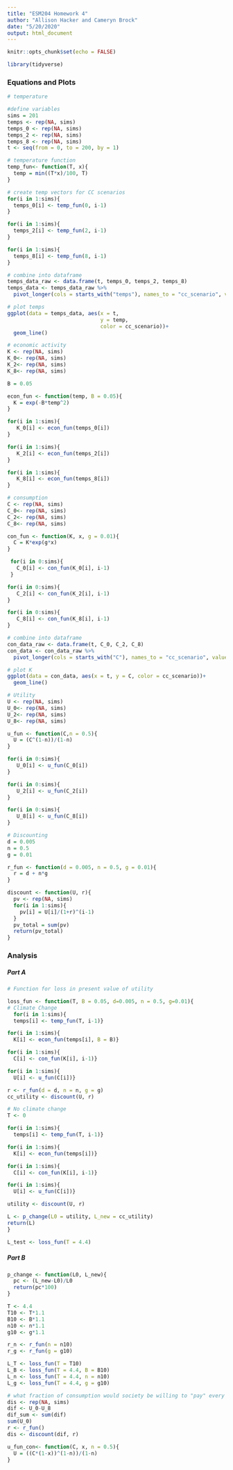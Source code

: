 ```yaml
---
title: "ESM204 Homework 4"
author: "Allison Hacker and Cameryn Brock"
date: "5/20/2020"
output: html_document
---
```


```r
knitr::opts_chunk$set(echo = FALSE)
```

```r
library(tidyverse)
```


### Equations and Plots
```r
# temperature

#define variables
sims = 201
temps <- rep(NA, sims)
temps_0 <- rep(NA, sims)
temps_2 <- rep(NA, sims)
temps_8 <- rep(NA, sims)
t <- seq(from = 0, to = 200, by = 1)

# temperature function
temp_fun<- function(T, x){
  temp = min((T*x)/100, T)
}

# create temp vectors for CC scenarios
for(i in 1:sims){
  temps_0[i] <- temp_fun(0, i-1)
}

for(i in 1:sims){
  temps_2[i] <- temp_fun(2, i-1)
}

for(i in 1:sims){
  temps_8[i] <- temp_fun(8, i-1)
}

# combine into dataframe
temps_data_raw <- data.frame(t, temps_0, temps_2, temps_8)
temps_data <- temps_data_raw %>% 
  pivot_longer(cols = starts_with("temps"), names_to = "cc_scenario", values_to = "temp")

# plot temps
ggplot(data = temps_data, aes(x = t, 
                              y = temp, 
                              color = cc_scenario))+
  geom_line()

```


```r
# economic activity
K <- rep(NA, sims)
K_0<- rep(NA, sims)
K_2<- rep(NA, sims)
K_8<- rep(NA, sims)

B = 0.05

econ_fun <- function(temp, B = 0.05){
  K = exp(-B*temp^2)
}

for(i in 1:sims){
   K_0[i] <- econ_fun(temps_0[i])
}

for(i in 1:sims){
   K_2[i] <- econ_fun(temps_2[i])
}

for(i in 1:sims){
   K_8[i] <- econ_fun(temps_8[i])
}

```

```r
# consumption
C <- rep(NA, sims)
C_0<- rep(NA, sims)
C_2<- rep(NA, sims)
C_8<- rep(NA, sims)

con_fun <- function(K, x, g = 0.01){
  C = K*exp(g*x)
}

 for(i in 0:sims){
   C_0[i] <- con_fun(K_0[i], i-1)
 }

for(i in 0:sims){
   C_2[i] <- con_fun(K_2[i], i-1)
}

for(i in 0:sims){
   C_8[i] <- con_fun(K_8[i], i-1)
}

# combine into dataframe
con_data_raw <- data.frame(t, C_0, C_2, C_8)
con_data <- con_data_raw %>% 
  pivot_longer(cols = starts_with("C"), names_to = "cc_scenario", values_to = "C")

# plot K
ggplot(data = con_data, aes(x = t, y = C, color = cc_scenario))+
  geom_line()
```

```r
# Utility
U <- rep(NA, sims)
U_0<- rep(NA, sims)
U_2<- rep(NA, sims)
U_8<- rep(NA, sims)

u_fun <- function(C,n = 0.5){
  U = (C^(1-n))/(1-n)
}

for(i in 0:sims){
   U_0[i] <- u_fun(C_0[i])
}

for(i in 0:sims){
   U_2[i] <- u_fun(C_2[i])
}

for(i in 0:sims){
   U_8[i] <- u_fun(C_8[i])
}

```

```r
# Discounting
d = 0.005
n = 0.5
g = 0.01

r_fun <- function(d = 0.005, n = 0.5, g = 0.01){
  r = d + n*g
}

discount <- function(U, r){
  pv <- rep(NA, sims)
  for(i in 1:sims){
    pv[i] = U[i]/(1+r)^(i-1)
  }
  pv_total = sum(pv)
  return(pv_total)
}
```

### Analysis

##### Part A
```r
# Function for loss in present value of utility

loss_fun <- function(T, B = 0.05, d=0.005, n = 0.5, g=0.01){
# Climate Change
  for(i in 1:sims){
  temps[i] <- temp_fun(T, i-1)}

for(i in 1:sims){
  K[i] <- econ_fun(temps[i], B = B)}

for(i in 1:sims){
  C[i] <- con_fun(K[i], i-1)}

for(i in 1:sims){
  U[i] <- u_fun(C[i])}

r <- r_fun(d = d, n = n, g = g)
cc_utility <- discount(U, r)

# No climate change
T <- 0

for(i in 1:sims){
  temps[i] <- temp_fun(T, i-1)}

for(i in 1:sims){
  K[i] <- econ_fun(temps[i])}

for(i in 1:sims){
  C[i] <- con_fun(K[i], i-1)}

for(i in 1:sims){
  U[i] <- u_fun(C[i])}

utility <- discount(U, r)

L <- p_change(L0 = utility, L_new = cc_utility)
return(L)
}

L_test <- loss_fun(T = 4.4)
```


##### Part B
```r

p_change <- function(L0, L_new){
  pc <- (L_new-L0)/L0
  return(pc*100)
}

T <- 4.4
T10 <- T*1.1
B10 <- B*1.1
n10 <- n*1.1
g10 <- g*1.1

r_n <- r_fun(n = n10)
r_g <- r_fun(g = g10)

L_T <- loss_fun(T = T10)
L_B <- loss_fun(T = 4.4, B = B10)
L_n <- loss_fun(T = 4.4, n = n10)
L_g <- loss_fun(T = 4.4, g = g10)

```

```r
# what fraction of consumption would society be willing to "pay" every year for 200 years to completely prevent climate change?
dis <- rep(NA, sims)
dif <- U_0-U_8
dif_sum <- sum(dif)
sum(U_0)
r <- r_fun()
dis <- discount(dif, r)

u_fun_con<- function(C, x, n = 0.5){
  U = ((C*(1-x))^(1-n))/(1-n)
}



```

